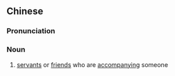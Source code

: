 ==Chinese==
{{zh-forms|s=伴当|t2=伴當}}

===Pronunciation===
{{zh-pron
|m=bàndāng
|c=bun6 dong1
|cat=n
}}

===Noun===
{{zh-noun}}

# {{lb|zh|archaic}} [[servant]]s or [[friend]]s who are [[accompany]]ing someone